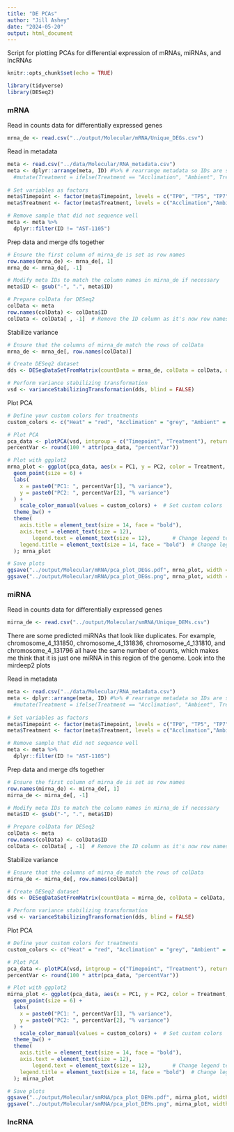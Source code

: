 ```yaml
---
title: "DE PCAs"
author: "Jill Ashey"
date: "2024-05-20"
output: html_document
---
```


Script for plotting PCAs for differential expression of mRNAs, miRNAs, and lncRNAs

```r
knitr::opts_chunk$set(echo = TRUE)

library(tidyverse)
library(DESeq2)
```

### mRNA
Read in counts data for differentially expressed genes 
```r
mrna_de <- read.csv("../output/Molecular/mRNA/Unique_DEGs.csv")
```

Read in metadata 
```r
meta <- read.csv("../data/Molecular/RNA_metadata.csv")
meta <- dplyr::arrange(meta, ID) #%>% # rearrange metadata so IDs are sorted in descending order 
  #mutate(Treatment = ifelse(Treatment == "Acclimation", "Ambient", Treatment))
  
# Set variables as factors 
meta$Timepoint <- factor(meta$Timepoint, levels = c("TP0", "TP5", "TP7"))
meta$Treatment <- factor(meta$Treatment, levels = c("Acclimation","Ambient", "Heat"))

# Remove sample that did not sequence well 
meta <- meta %>%
  dplyr::filter(ID != "AST-1105")
```

Prep data and merge dfs together
```r
# Ensure the first column of mirna_de is set as row names
row.names(mrna_de) <- mrna_de[, 1]
mrna_de <- mrna_de[, -1]

# Modify meta IDs to match the column names in mirna_de if necessary
meta$ID <- gsub("-", ".", meta$ID)

# Prepare colData for DESeq2
colData <- meta
row.names(colData) <- colData$ID
colData <- colData[ , -1]  # Remove the ID column as it's now row names
```

Stabilize variance 
```r
# Ensure that the columns of mirna_de match the rows of colData
mrna_de <- mrna_de[, row.names(colData)]

# Create DESeq2 dataset
dds <- DESeqDataSetFromMatrix(countData = mrna_de, colData = colData, design = ~ 1)

# Perform variance stabilizing transformation
vsd <- varianceStabilizingTransformation(dds, blind = FALSE)
```

Plot PCA
```r
# Define your custom colors for treatments
custom_colors <- c("Heat" = "red", "Acclimation" = "grey", "Ambient" = "blue")

# Plot PCA
pca_data <- plotPCA(vsd, intgroup = c("Timepoint", "Treatment"), returnData = TRUE)
percentVar <- round(100 * attr(pca_data, "percentVar"))

# Plot with ggplot2
mrna_plot <- ggplot(pca_data, aes(x = PC1, y = PC2, color = Treatment, shape = Timepoint)) +
  geom_point(size = 6) +
  labs(
    x = paste0("PC1: ", percentVar[1], "% variance"),
    y = paste0("PC2: ", percentVar[2], "% variance")
  ) +
    scale_color_manual(values = custom_colors) +  # Set custom colors
  theme_bw() +
  theme(
    axis.title = element_text(size = 14, face = "bold"),
    axis.text = element_text(size = 12),
        legend.text = element_text(size = 12),       # Change legend text font size
    legend.title = element_text(size = 14, face = "bold")  # Change legend title font size
  ); mrna_plot

# Save plots 
ggsave("../output/Molecular/mRNA/pca_plot_DEGs.pdf", mrna_plot, width = 10, height = 8)
ggsave("../output/Molecular/mRNA/pca_plot_DEGs.png", mrna_plot, width = 10, height = 8)
```




### miRNA
Read in counts data for differentially expressed genes 
```r
mirna_de <- read.csv("../output/Molecular/smRNA/Unique_DEMs.csv")
```

There are some predicted miRNAs that look like duplicates. For example, chromosome_4_131850, chromosome_4_131836, chromosome_4_131810, and chromosome_4_131796 all have the same number of counts, which makes me think that it is just one miRNA in this region of the genome. Look into the mirdeep2 plots

Read in metadata 
```r
meta <- read.csv("../data/Molecular/RNA_metadata.csv")
meta <- dplyr::arrange(meta, ID) #%>% # rearrange metadata so IDs are sorted in descending order 
  #mutate(Treatment = ifelse(Treatment == "Acclimation", "Ambient", Treatment))
  
# Set variables as factors 
meta$Timepoint <- factor(meta$Timepoint, levels = c("TP0", "TP5", "TP7"))
meta$Treatment <- factor(meta$Treatment, levels = c("Acclimation","Ambient", "Heat"))

# Remove sample that did not sequence well 
meta <- meta %>%
  dplyr::filter(ID != "AST-1105")
```

Prep data and merge dfs together
```r
# Ensure the first column of mirna_de is set as row names
row.names(mirna_de) <- mirna_de[, 1]
mirna_de <- mirna_de[, -1]

# Modify meta IDs to match the column names in mirna_de if necessary
meta$ID <- gsub("-", ".", meta$ID)

# Prepare colData for DESeq2
colData <- meta
row.names(colData) <- colData$ID
colData <- colData[ , -1]  # Remove the ID column as it's now row names
```

Stabilize variance 
```r
# Ensure that the columns of mirna_de match the rows of colData
mirna_de <- mirna_de[, row.names(colData)]

# Create DESeq2 dataset
dds <- DESeqDataSetFromMatrix(countData = mirna_de, colData = colData, design = ~ 1)

# Perform variance stabilizing transformation
vsd <- varianceStabilizingTransformation(dds, blind = FALSE)
```

Plot PCA
```r
# Define your custom colors for treatments
custom_colors <- c("Heat" = "red", "Acclimation" = "grey", "Ambient" = "blue")

# Plot PCA
pca_data <- plotPCA(vsd, intgroup = c("Timepoint", "Treatment"), returnData = TRUE)
percentVar <- round(100 * attr(pca_data, "percentVar"))

# Plot with ggplot2
mirna_plot <- ggplot(pca_data, aes(x = PC1, y = PC2, color = Treatment, shape = Timepoint)) +
  geom_point(size = 6) +
  labs(
    x = paste0("PC1: ", percentVar[1], "% variance"),
    y = paste0("PC2: ", percentVar[2], "% variance")
  ) +
    scale_color_manual(values = custom_colors) +  # Set custom colors
  theme_bw() +
  theme(
    axis.title = element_text(size = 14, face = "bold"),
    axis.text = element_text(size = 12),
        legend.text = element_text(size = 12),       # Change legend text font size
    legend.title = element_text(size = 14, face = "bold")  # Change legend title font size
  ); mirna_plot

# Save plots 
ggsave("../output/Molecular/smRNA/pca_plot_DEMs.pdf", mirna_plot, width = 10, height = 8)
ggsave("../output/Molecular/smRNA/pca_plot_DEMs.png", mirna_plot, width = 10, height = 8)
```




### lncRNA